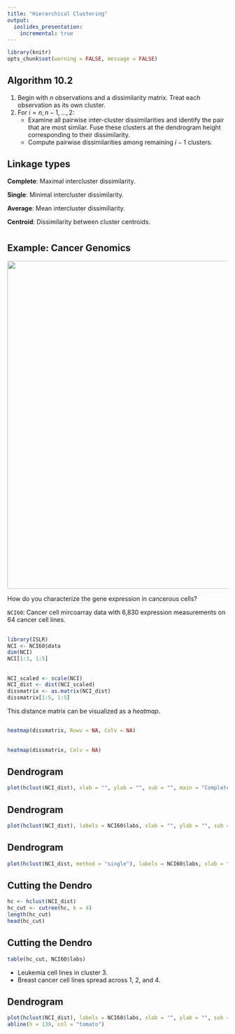 ```yaml
---
title: "Hierarchical Clustering"
output:
  ioslides_presentation:
    incremental: true
---
```


```r
library(knitr)
opts_chunk$set(warning = FALSE, message = FALSE)
```

## Algorithm 10.2 {.build}

1. Begin with $n$ observations and a dissimilarity matrix. Treat each observation as its own cluster.
2. For $i = n, n - 1, \ldots, 2$:
    - Examine all pairwise inter-cluster dissimilarities and identify the pair that are most similar. Fuse these clusters at the dendrogram height corresponding to their dissimilarity.
    - Compute pairwise dissimilarities among remaining $i - 1$ clusters.
    

## Linkage types {.build}

**Complete**: Maximal intercluster dissimilarity.

**Single**: Minimal intercluster dissimilarity.

**Average**: Mean intercluster dissimiliarity.

**Centroid**: Dissimilarity between cluster centroids.


#

## Example: Cancer Genomics {.build}

<img src = "http://mkweb.bcgsc.ca/dev/circos//img/masthead/circos-embl-cancer-genomics-2013.png" width = 750>

How do you characterize the gene expression in cancerous cells?

`NCI60`: Cancer cell mircoarray data with 6,830 expression measurements on 64 cancer cell lines.


## {.build}
```r
library(ISLR)
NCI <- NCI60$data
dim(NCI)
NCI[1:3, 1:5]
```

## {.build}

```r
NCI_scaled <- scale(NCI)
NCI_dist <- dist(NCI_scaled)
dissmatrix <- as.matrix(NCI_dist)
dissmatrix[1:5, 1:5]
```

This distance matrix can be visualized as a *heatmap*.


## {.build}

```r
heatmap(dissmatrix, Rowv = NA, Colv = NA)
```


## {.build}

```r
heatmap(dissmatrix, Colv = NA)
```


## Dendrogram {.build}

```r
plot(hclust(NCI_dist), xlab = "", ylab = "", sub = "", main = "Complete Linkage", cex = .6)
```


## Dendrogram

```r
plot(hclust(NCI_dist), labels = NCI60$labs, xlab = "", ylab = "", sub = "", main = "Complete Linkage", cex = .6)
```


## Dendrogram

```r
plot(hclust(NCI_dist, method = "single"), labels = NCI60$labs, xlab = "", ylab = "", sub = "", main = "Single Linkage", cex = .6)
```


## Cutting the Dendro {.build}

```r
hc <- hclust(NCI_dist)
hc_cut <- cutree(hc, k = 4)
length(hc_cut)
head(hc_cut)
```


## Cutting the Dendro {.build}

```r
table(hc_cut, NCI60$labs)
```

- Leukemia cell lines in cluster 3.
- Breast cancer cell lines spread across 1, 2, and 4.


## Dendrogram

```r
plot(hclust(NCI_dist), labels = NCI60$labs, xlab = "", ylab = "", sub = "", main = "Complete Linkage", cex = .6)
abline(h = 139, col = "tomato")
```



